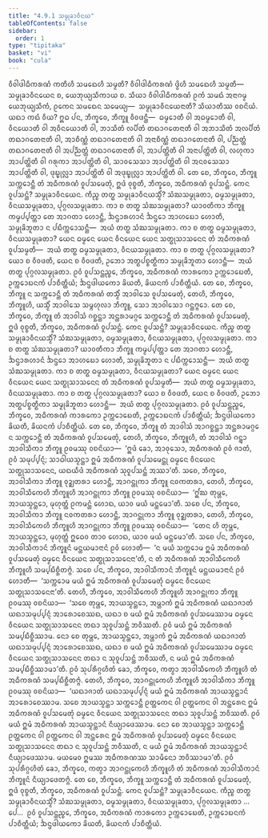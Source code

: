 ```yaml
---
title: "4.9.1 ᩈᨾ᩠ᨾᩩᨡᩣᩅᩥᨶᨿ"
tableOfContents: false
sidebar:
  order: 1
type: "tipitaka"
basket: "vi"
book: "cula"
---
```



<DynamicBreadcrumb />

<Division number="228" book="cula">

<Paragraph number="936" book="cula">
ᩅᩥᩅᩤᨴᩤᨵᩥᨠᩁᨱᩴ ᨠᨲᩥᩉᩥ ᩈᨾᨳᩮᩉᩥ ᩈᨾ᩠ᨾᨲᩥ? ᩅᩥᩅᩤᨴᩤᨵᩥᨠᩁᨱᩴ ᨴ᩠ᩅᩦᩉᩥ ᩈᨾᨳᩮᩉᩥ ᩈᨾ᩠ᨾᨲᩥ—  ᩈᨾ᩠ᨾᩩᨡᩣᩅᩥᨶᨿᩮᨶ ᨧ, ᨿᩮᨽᩩᨿ᩠ᨿᩈᩥᨠᩣᨿ ᨧ. ᩈᩥᨿᩣ ᩅᩥᩅᩤᨴᩤᨵᩥᨠᩁᨱᩴ ᩑᨠᩴ ᩈᨾᨳᩴ ᩋᨶᩣᨣᨾ᩠ᨾ ᨿᩮᨽᩩᨿ᩠ᨿᩈᩥᨠᩴ, ᩑᨠᩮᨶ ᩈᨾᨳᩮᨶ ᩈᨾᩮᨿ᩠ᨿ—  ᩈᨾ᩠ᨾᩩᨡᩣᩅᩥᨶᨿᩮᨶᩣᨲᩥ? ᩈᩥᨿᩣᨲᩥᩔ ᩅᨧᨶᩦᨿᩴ. ᨿᨳᩣ ᨠᨳᩴ ᩅᩥᨿ? ᩍᨵ ᨸᨶ, ᨽᩥᨠ᩠ᨡᩅᩮ, ᨽᩥᨠ᩠ᨡᩪ ᩅᩥᩅᨴᨶ᩠ᨲᩥ—  ᨵᨾ᩠ᨾᩮᩣᨲᩥ ᩅᩤ ᩋᨵᨾ᩠ᨾᩮᩣᨲᩥ ᩅᩤ, ᩅᩥᨶᨿᩮᩣᨲᩥ ᩅᩤ ᩋᩅᩥᨶᨿᩮᩣᨲᩥ ᩅᩤ, ᨽᩣᩈᩥᨲᩴ ᩃᨸᩥᨲᩴ ᨲᨳᩣᨣᨲᩮᨶᩣᨲᩥ ᩅᩤ ᩋᨽᩣᩈᩥᨲᩴ ᩋᩃᨸᩥᨲᩴ ᨲᨳᩣᨣᨲᩮᨶᩣᨲᩥ ᩅᩤ, ᩋᩣᨧᩥᨱ᩠ᨱᩴ ᨲᨳᩣᨣᨲᩮᨶᩣᨲᩥ ᩅᩤ ᩋᨶᩣᨧᩥᨱ᩠ᨱᩴ ᨲᨳᩣᨣᨲᩮᨶᩣᨲᩥ ᩅᩤ, ᨸᨬ᩠ᨬᨲ᩠ᨲᩴ ᨲᨳᩣᨣᨲᩮᨶᩣᨲᩥ ᩅᩤ ᩋᨸᨬ᩠ᨬᨲ᩠ᨲᩴ ᨲᨳᩣᨣᨲᩮᨶᩣᨲᩥ ᩅᩤ, ᩋᩣᨸᨲ᩠ᨲᩦᨲᩥ ᩅᩤ ᩋᨶᩣᨸᨲ᩠ᨲᩦᨲᩥ ᩅᩤ, ᩃᩉᩩᨠᩣ ᩋᩣᨸᨲ᩠ᨲᩦᨲᩥ ᩅᩤ ᨣᩁᩩᨠᩣ ᩋᩣᨸᨲ᩠ᨲᩦᨲᩥ ᩅᩤ, ᩈᩣᩅᩈᩮᩈᩣ ᩋᩣᨸᨲ᩠ᨲᩦᨲᩥ ᩅᩤ ᩋᨶᩅᩈᩮᩈᩣ ᩋᩣᨸᨲ᩠ᨲᩦᨲᩥ ᩅᩤ, ᨴᩩᨭ᩠ᨮᩩᩃᩖᩣ ᩋᩣᨸᨲ᩠ᨲᩦᨲᩥ ᩅᩤ ᩋᨴᩩᨭ᩠ᨮᩩᩃᩖᩣ ᩋᩣᨸᨲ᩠ᨲᩦᨲᩥ ᩅᩤ.
</Paragraph>

<Paragraph number="937" book="cula">
ᨲᩮ ᨧᩮ, ᨽᩥᨠ᩠ᨡᩅᩮ, ᨽᩥᨠ᩠ᨡᩪ ᩈᨠ᩠ᨠᩮᩣᨶ᩠ᨲᩥ ᨲᩴ ᩋᨵᩥᨠᩁᨱᩴ ᩅᩪᨸᩈᨾᩮᨲᩩᩴ, ᩍᨴᩴ ᩅᩩᨧ᩠ᨧᨲᩥ, ᨽᩥᨠ᩠ᨡᩅᩮ, ᩋᨵᩥᨠᩁᨱᩴ ᩅᩪᨸᩈᨶ᩠ᨲᩴ. ᨠᩮᨶ ᩅᩪᨸᩈᨶ᩠ᨲᩴ? ᩈᨾ᩠ᨾᩩᨡᩣᩅᩥᨶᨿᩮᨶ. ᨠᩥᨬ᩠ᨧ ᨲᨲ᩠ᨳ ᩈᨾ᩠ᨾᩩᨡᩣᩅᩥᨶᨿᩈ᩠ᨾᩥᩴ? ᩈᩴᨥᩈᨾ᩠ᨾᩩᨡᨲᩣ, ᨵᨾ᩠ᨾᩈᨾ᩠ᨾᩩᨡᨲᩣ, ᩅᩥᨶᨿᩈᨾ᩠ᨾᩩᨡᨲᩣ, ᨸᩩᨣ᩠ᨣᩃᩈᨾ᩠ᨾᩩᨡᨲᩣ. ᨠᩣ ᨧ ᨲᨲ᩠ᨳ ᩈᩴᨥᩈᨾ᩠ᨾᩩᨡᨲᩣ? ᨿᩣᩅᨲᩥᨠᩣ ᨽᩥᨠ᩠ᨡᩪ ᨠᨾ᩠ᨾᨸ᩠ᨸᨲ᩠ᨲᩣ ᨲᩮ ᩋᩣᨣᨲᩣ ᩉᩮᩣᨶ᩠ᨲᩥ, ᨨᨶ᩠ᨴᩣᩁᩉᩣᨶᩴ ᨨᨶ᩠ᨴᩮᩣ ᩋᩣᩉᨭᩮᩣ ᩉᩮᩣᨲᩥ, ᩈᨾ᩠ᨾᩩᨡᩦᨽᩪᨲᩣ ᨶ ᨸᨭᩥᨠ᩠ᨠᩮᩣᩈᨶ᩠ᨲᩥ—  ᩋᨿᩴ ᨲᨲ᩠ᨳ ᩈᩴᨥᩈᨾ᩠ᨾᩩᨡᨲᩣ. ᨠᩣ ᨧ ᨲᨲ᩠ᨳ ᨵᨾ᩠ᨾᩈᨾ᩠ᨾᩩᨡᨲᩣ, ᩅᩥᨶᨿᩈᨾ᩠ᨾᩩᨡᨲᩣ? ᨿᩮᨶ ᨵᨾ᩠ᨾᩮᨶ ᨿᩮᨶ ᩅᩥᨶᨿᩮᨶ ᨿᩮᨶ ᩈᨲ᩠ᨳᩩᩈᩣᩈᨶᩮᨶ ᨲᩴ ᩋᨵᩥᨠᩁᨱᩴ ᩅᩪᨸᩈᨾ᩠ᨾᨲᩥ—  ᩋᨿᩴ ᨲᨲ᩠ᨳ ᨵᨾ᩠ᨾᩈᨾ᩠ᨾᩩᨡᨲᩣ, ᩅᩥᨶᨿᩈᨾ᩠ᨾᩩᨡᨲᩣ. ᨠᩣ ᨧ ᨲᨲ᩠ᨳ ᨸᩩᨣ᩠ᨣᩃᩈᨾ᩠ᨾᩩᨡᨲᩣ? ᨿᩮᩣ ᨧ ᩅᩥᩅᨴᨲᩥ, ᨿᩮᨶ ᨧ ᩅᩥᩅᨴᨲᩥ, ᩏᨽᩮᩣ ᩋᨲ᩠ᨳᨸᨧ᩠ᨧᨲ᩠ᨳᩥᨠᩣ ᩈᨾ᩠ᨾᩩᨡᩦᨽᩪᨲᩣ ᩉᩮᩣᨶ᩠ᨲᩥ—  ᩋᨿᩴ ᨲᨲ᩠ᨳ ᨸᩩᨣ᩠ᨣᩃᩈᨾ᩠ᨾᩩᨡᨲᩣ. ᩑᩅᩴ ᩅᩪᨸᩈᨶ᩠ᨲᨬ᩠ᨧᩮ, ᨽᩥᨠ᩠ᨡᩅᩮ, ᩋᨵᩥᨠᩁᨱᩴ ᨠᩣᩁᨠᩮᩣ ᩏᨠ᩠ᨠᩮᩣᨭᩮᨲᩥ, ᩏᨠ᩠ᨠᩮᩣᨭᨶᨠᩴ ᨸᩣᨧᩥᨲ᩠ᨲᩥᨿᩴ; ᨨᨶ᩠ᨴᨴᩤᨿᨠᩮᩣ ᨡᩦᨿᨲᩥ, ᨡᩦᨿᨶᨠᩴ ᨸᩣᨧᩥᨲ᩠ᨲᩥᨿᩴ.
</Paragraph>

</Division>
<Division number="229" book="cula">

<Paragraph number="938" book="cula">
ᨲᩮ ᨧᩮ, ᨽᩥᨠ᩠ᨡᩅᩮ, ᨽᩥᨠ᩠ᨡᩪ ᨶ ᩈᨠ᩠ᨠᩮᩣᨶ᩠ᨲᩥ ᨲᩴ ᩋᨵᩥᨠᩁᨱᩴ ᨲᩈ᩠ᨾᩥᩴ ᩋᩣᩅᩤᩈᩮ ᩅᩪᨸᩈᨾᩮᨲᩩᩴ, ᨲᩮᩉᩥ, ᨽᩥᨠ᩠ᨡᩅᩮ, ᨽᩥᨠ᩠ᨡᩪᩉᩥ, ᨿᩈ᩠ᨾᩥᩴ ᩋᩣᩅᩤᩈᩮ ᩈᨾ᩠ᨻᩉᩩᩃᩣ ᨽᩥᨠ᩠ᨡᩪ, ᩈᩮᩣ ᩋᩣᩅᩤᩈᩮᩣ ᨣᨶ᩠ᨲᨻ᩠ᨻᩮᩣ. ᨲᩮ ᨧᩮ, ᨽᩥᨠ᩠ᨡᩅᩮ, ᨽᩥᨠ᩠ᨡᩪ ᨲᩴ ᩋᩣᩅᩤᩈᩴ ᨣᨧ᩠ᨨᨶ᩠ᨲᩣ ᩋᨶ᩠ᨲᩁᩣᨾᨣ᩠ᨣᩮ ᩈᨠ᩠ᨠᩮᩣᨶ᩠ᨲᩥ ᨲᩴ ᩋᨵᩥᨠᩁᨱᩴ ᩅᩪᨸᩈᨾᩮᨲᩩᩴ, ᩍᨴᩴ ᩅᩩᨧ᩠ᨧᨲᩥ, ᨽᩥᨠ᩠ᨡᩅᩮ, ᩋᨵᩥᨠᩁᨱᩴ ᩅᩪᨸᩈᨶ᩠ᨲᩴ. ᨠᩮᨶ ᩅᩪᨸᩈᨶ᩠ᨲᩴ? ᩈᨾ᩠ᨾᩩᨡᩣᩅᩥᨶᨿᩮᨶ. ᨠᩥᨬ᩠ᨧ ᨲᨲ᩠ᨳ ᩈᨾ᩠ᨾᩩᨡᩣᩅᩥᨶᨿᩈ᩠ᨾᩥᩴ? ᩈᩴᨥᩈᨾ᩠ᨾᩩᨡᨲᩣ, ᨵᨾ᩠ᨾᩈᨾ᩠ᨾᩩᨡᨲᩣ, ᩅᩥᨶᨿᩈᨾ᩠ᨾᩩᨡᨲᩣ, ᨸᩩᨣ᩠ᨣᩃᩈᨾ᩠ᨾᩩᨡᨲᩣ. ᨠᩣ ᨧ ᨲᨲ᩠ᨳ ᩈᩴᨥᩈᨾ᩠ᨾᩩᨡᨲᩣ? ᨿᩣᩅᨲᩥᨠᩣ ᨽᩥᨠ᩠ᨡᩪ ᨠᨾ᩠ᨾᨸ᩠ᨸᨲ᩠ᨲᩣ ᨲᩮ ᩋᩣᨣᨲᩣ ᩉᩮᩣᨶ᩠ᨲᩥ, ᨨᨶ᩠ᨴᩣᩁᩉᩣᨶᩴ ᨨᨶ᩠ᨴᩮᩣ ᩋᩣᩉᨭᩮᩣ ᩉᩮᩣᨲᩥ, ᩈᨾ᩠ᨾᩩᨡᩦᨽᩪᨲᩣ ᨶ ᨸᨭᩥᨠ᩠ᨠᩮᩣᩈᨶ᩠ᨲᩥ—  ᩋᨿᩴ ᨲᨲ᩠ᨳ ᩈᩴᨥᩈᨾ᩠ᨾᩩᨡᨲᩣ. ᨠᩣ ᨧ ᨲᨲ᩠ᨳ ᨵᨾ᩠ᨾᩈᨾ᩠ᨾᩩᨡᨲᩣ, ᩅᩥᨶᨿᩈᨾ᩠ᨾᩩᨡᨲᩣ? ᨿᩮᨶ ᨵᨾ᩠ᨾᩮᨶ ᨿᩮᨶ ᩅᩥᨶᨿᩮᨶ ᨿᩮᨶ ᩈᨲ᩠ᨳᩩᩈᩣᩈᨶᩮᨶ ᨲᩴ ᩋᨵᩥᨠᩁᨱᩴ ᩅᩪᨸᩈᨾ᩠ᨾᨲᩥ—  ᩋᨿᩴ ᨲᨲ᩠ᨳ ᨵᨾ᩠ᨾᩈᨾ᩠ᨾᩩᨡᨲᩣ, ᩅᩥᨶᨿᩈᨾ᩠ᨾᩩᨡᨲᩣ. ᨠᩣ ᨧ ᨲᨲ᩠ᨳ ᨸᩩᨣ᩠ᨣᩃᩈᨾ᩠ᨾᩩᨡᨲᩣ? ᨿᩮᩣ ᨧ ᩅᩥᩅᨴᨲᩥ, ᨿᩮᨶ ᨧ ᩅᩥᩅᨴᨲᩥ, ᩏᨽᩮᩣ ᩋᨲ᩠ᨳᨸᨧ᩠ᨧᨲ᩠ᨳᩥᨠᩣ ᩈᨾ᩠ᨾᩩᨡᩦᨽᩪᨲᩣ ᩉᩮᩣᨶ᩠ᨲᩥ—  ᩋᨿᩴ ᨲᨲ᩠ᨳ ᨸᩩᨣ᩠ᨣᩃᩈᨾ᩠ᨾᩩᨡᨲᩣ. ᩑᩅᩴ ᩅᩪᨸᩈᨶ᩠ᨲᨬ᩠ᨧᩮ, ᨽᩥᨠ᩠ᨡᩅᩮ, ᩋᨵᩥᨠᩁᨱᩴ ᨠᩣᩁᨠᩮᩣ ᩏᨠ᩠ᨠᩮᩣᨭᩮᨲᩥ, ᩏᨠ᩠ᨠᩮᩣᨭᨶᨠᩴ ᨸᩣᨧᩥᨲ᩠ᨲᩥᨿᩴ; ᨨᨶ᩠ᨴᨴᩤᨿᨠᩮᩣ ᨡᩦᨿᨲᩥ, ᨡᩦᨿᨶᨠᩴ ᨸᩣᨧᩥᨲ᩠ᨲᩥᨿᩴ.
</Paragraph>

</Division>
<Division number="230" book="cula">

<Paragraph number="939" book="cula">
ᨲᩮ ᨧᩮ, ᨽᩥᨠ᩠ᨡᩅᩮ, ᨽᩥᨠ᩠ᨡᩪ ᨲᩴ ᩋᩣᩅᩤᩈᩴ ᩋᩣᨣᨧ᩠ᨨᨶ᩠ᨲᩣ ᩋᨶ᩠ᨲᩁᩣᨾᨣ᩠ᨣᩮ ᨶ ᩈᨠ᩠ᨠᩮᩣᨶ᩠ᨲᩥ ᨲᩴ ᩋᨵᩥᨠᩁᨱᩴ ᩅᩪᨸᩈᨾᩮᨲᩩᩴ, ᨲᩮᩉᩥ, ᨽᩥᨠ᩠ᨡᩅᩮ, ᨽᩥᨠ᩠ᨡᩪᩉᩥ, ᨲᩴ ᩋᩣᩅᩤᩈᩴ ᨣᨶ᩠ᨲ᩠ᩅᩣ ᩋᩣᩅᩤᩈᩥᨠᩣ ᨽᩥᨠ᩠ᨡᩪ ᩑᩅᨾᩔᩩ ᩅᨧᨶᩦᨿᩣ—  ‘ᩍᨴᩴ ᨡᩮᩣ, ᩋᩣᩅᩩᩈᩮᩣ, ᩋᨵᩥᨠᩁᨱᩴ ᩑᩅᩴ ᨩᩣᨲᩴ, ᩑᩅᩴ ᩈᨾᩩᨸ᩠ᨸᨶ᩠ᨶᩴ; ᩈᩣᨵᩤᨿᩈ᩠ᨾᨶ᩠ᨲᩣ ᩍᨾᩴ ᩋᨵᩥᨠᩁᨱᩴ ᩅᩪᨸᩈᨾᩮᨶ᩠ᨲᩩ ᨵᨾ᩠ᨾᩮᨶ ᩅᩥᨶᨿᩮᨶ ᩈᨲ᩠ᨳᩩᩈᩣᩈᨶᩮᨶ, ᨿᨳᨿᩥᨴᩴ ᩋᨵᩥᨠᩁᨱᩴ ᩈᩩᩅᩪᨸᩈᨶ᩠ᨲᩴ ᩋᩔᩣ’ᨲᩥ.
</Paragraph>

<Paragraph number="940" book="cula">
ᩈᨧᩮ, ᨽᩥᨠ᩠ᨡᩅᩮ, ᩋᩣᩅᩤᩈᩥᨠᩣ ᨽᩥᨠ᩠ᨡᩪ ᩅᩩᨯ᩠ᨰᨲᩁᩣ ᩉᩮᩣᨶ᩠ᨲᩥ, ᩋᩣᨣᨶ᩠ᨲᩩᨠᩣ ᨽᩥᨠ᩠ᨡᩪ ᨶᩅᨠᨲᩁᩣ, ᨲᩮᩉᩥ, ᨽᩥᨠ᩠ᨡᩅᩮ, ᩋᩣᩅᩤᩈᩥᨠᩮᩉᩥ ᨽᩥᨠ᩠ᨡᩪᩉᩥ ᩋᩣᨣᨶ᩠ᨲᩩᨠᩣ ᨽᩥᨠ᩠ᨡᩪ ᩑᩅᨾᩔᩩ ᩅᨧᨶᩦᨿᩣ—  ‘ᩍᩘᨥ ᨲᩩᨾ᩠ᩉᩮ, ᩋᩣᨿᩈ᩠ᨾᨶ᩠ᨲᩮᩣ, ᨾᩩᩉᩩᨲ᩠ᨲᩴ ᩑᨠᨾᨶ᩠ᨲᩴ ᩉᩮᩣᨳ, ᨿᩣᩅ ᨾᨿᩴ ᨾᨶ᩠ᨲᩮᨾᩣ’ᨲᩥ. ᩈᨧᩮ ᨸᨶ, ᨽᩥᨠ᩠ᨡᩅᩮ, ᩋᩣᩅᩤᩈᩥᨠᩣ ᨽᩥᨠ᩠ᨡᩪ ᨶᩅᨠᨲᩁᩣ ᩉᩮᩣᨶ᩠ᨲᩥ, ᩋᩣᨣᨶ᩠ᨲᩩᨠᩣ ᨽᩥᨠ᩠ᨡᩪ ᩅᩩᨯ᩠ᨰᨲᩁᩣ, ᨲᩮᩉᩥ, ᨽᩥᨠ᩠ᨡᩅᩮ, ᩋᩣᩅᩤᩈᩥᨠᩮᩉᩥ ᨽᩥᨠ᩠ᨡᩪᩉᩥ ᩋᩣᨣᨶ᩠ᨲᩩᨠᩣ ᨽᩥᨠ᩠ᨡᩪ ᩑᩅᨾᩔᩩ ᩅᨧᨶᩦᨿᩣ—  ‘ᨲᩮᨶ ᩉᩥ ᨲᩩᨾ᩠ᩉᩮ, ᩋᩣᨿᩈ᩠ᨾᨶ᩠ᨲᩮᩣ, ᨾᩩᩉᩩᨲ᩠ᨲᩴ ᩍᨵᩮᩅ ᨲᩣᩅ ᩉᩮᩣᨳ, ᨿᩣᩅ ᨾᨿᩴ ᨾᨶ᩠ᨲᩮᨾᩣ’ᨲᩥ.
</Paragraph>

<Paragraph number="941" book="cula">
ᩈᨧᩮ ᨸᨶ, ᨽᩥᨠ᩠ᨡᩅᩮ, ᩋᩣᩅᩤᩈᩥᨠᩣᨶᩴ ᨽᩥᨠ᩠ᨡᩪᨶᩴ ᨾᨶ᩠ᨲᨿᨾᩣᨶᩣᨶᩴ ᩑᩅᩴ ᩉᩮᩣᨲᩥ—  ‘ᨶ ᨾᨿᩴ ᩈᨠ᩠ᨠᩮᩣᨾ ᩍᨾᩴ ᩋᨵᩥᨠᩁᨱᩴ ᩅᩪᨸᩈᨾᩮᨲᩩᩴ ᨵᨾ᩠ᨾᩮᨶ ᩅᩥᨶᨿᩮᨶ ᩈᨲ᩠ᨳᩩᩈᩣᩈᨶᩮᨶᩣ’ᨲᩥ, ᨶ ᨲᩴ ᩋᨵᩥᨠᩁᨱᩴ ᩋᩣᩅᩤᩈᩥᨠᩮᩉᩥ ᨽᩥᨠ᩠ᨡᩪᩉᩥ ᩈᨾ᩠ᨸᨭᩥᨧ᩠ᨨᩥᨲᨻ᩠ᨻᩴ. ᩈᨧᩮ ᨸᨶ, ᨽᩥᨠ᩠ᨡᩅᩮ, ᩋᩣᩅᩤᩈᩥᨠᩣᨶᩴ ᨽᩥᨠ᩠ᨡᩪᨶᩴ ᨾᨶ᩠ᨲᨿᨾᩣᨶᩣᨶᩴ ᩑᩅᩴ ᩉᩮᩣᨲᩥ—  ‘ᩈᨠ᩠ᨠᩮᩣᨾ ᨾᨿᩴ ᩍᨾᩴ ᩋᨵᩥᨠᩁᨱᩴ ᩅᩪᨸᩈᨾᩮᨲᩩᩴ ᨵᨾ᩠ᨾᩮᨶ ᩅᩥᨶᨿᩮᨶ ᩈᨲ᩠ᨳᩩᩈᩣᩈᨶᩮᨶᩣ’ᨲᩥ. ᨲᩮᩉᩥ, ᨽᩥᨠ᩠ᨡᩅᩮ, ᩋᩣᩅᩤᩈᩥᨠᩮᩉᩥ ᨽᩥᨠ᩠ᨡᩪᩉᩥ ᩋᩣᨣᨶ᩠ᨲᩩᨠᩣ ᨽᩥᨠ᩠ᨡᩪ ᩑᩅᨾᩔᩩ ᩅᨧᨶᩦᨿᩣ—  ‘ᩈᨧᩮ ᨲᩩᨾ᩠ᩉᩮ, ᩋᩣᨿᩈ᩠ᨾᨶ᩠ᨲᩮᩣ, ᩋᨾ᩠ᩉᩣᨠᩴ ᩍᨾᩴ ᩋᨵᩥᨠᩁᨱᩴ ᨿᨳᩣᨩᩣᨲᩴ ᨿᨳᩣᩈᨾᩩᨸ᩠ᨸᨶ᩠ᨶᩴ ᩋᩣᩁᩮᩣᨧᩮᩔᨳ, ᨿᨳᩣ ᨧ ᨾᨿᩴ ᩍᨾᩴ ᩋᨵᩥᨠᩁᨱᩴ ᩅᩪᨸᩈᨾᩮᩔᩣᨾ ᨵᨾ᩠ᨾᩮᨶ ᩅᩥᨶᨿᩮᨶ ᩈᨲ᩠ᨳᩩᩈᩣᩈᨶᩮᨶ ᨲᨳᩣ ᩈᩩᩅᩪᨸᩈᨶ᩠ᨲᩴ ᨽᩅᩥᩔᨲᩥ. ᩑᩅᩴ ᨾᨿᩴ ᩍᨾᩴ ᩋᨵᩥᨠᩁᨱᩴ ᩈᨾ᩠ᨸᨭᩥᨧ᩠ᨨᩥᩔᩣᨾ. ᨶᩮᩣ ᨧᩮ ᨲᩩᨾ᩠ᩉᩮ, ᩋᩣᨿᩈ᩠ᨾᨶ᩠ᨲᩮᩣ, ᩋᨾ᩠ᩉᩣᨠᩴ ᩍᨾᩴ ᩋᨵᩥᨠᩁᨱᩴ ᨿᨳᩣᨩᩣᨲᩴ ᨿᨳᩣᩈᨾᩩᨸ᩠ᨸᨶ᩠ᨶᩴ ᩋᩣᩁᩮᩣᨧᩮᩔᨳ, ᨿᨳᩣ ᨧ ᨾᨿᩴ ᩍᨾᩴ ᩋᨵᩥᨠᩁᨱᩴ ᩅᩪᨸᩈᨾᩮᩔᩣᨾ ᨵᨾ᩠ᨾᩮᨶ ᩅᩥᨶᨿᩮᨶ ᩈᨲ᩠ᨳᩩᩈᩣᩈᨶᩮᨶ ᨲᨳᩣ ᨶ ᩈᩩᩅᩪᨸᩈᨶ᩠ᨲᩴ ᨽᩅᩥᩔᨲᩥ, ᨶ ᨾᨿᩴ ᩍᨾᩴ ᩋᨵᩥᨠᩁᨱᩴ ᩈᨾ᩠ᨸᨭᩥᨧ᩠ᨨᩥᩔᩣᨾᩣ’ᨲᩥ. ᩑᩅᩴ ᩈᩩᨸᩁᩥᨣ᩠ᨣᩉᩥᨲᩴ ᨡᩮᩣ, ᨽᩥᨠ᩠ᨡᩅᩮ, ᨠᨲ᩠ᩅᩣ ᩋᩣᩅᩤᩈᩥᨠᩮᩉᩥ ᨽᩥᨠ᩠ᨡᩪᩉᩥ ᨲᩴ ᩋᨵᩥᨠᩁᨱᩴ ᩈᨾ᩠ᨸᨭᩥᨧ᩠ᨨᩥᨲᨻ᩠ᨻᩴ.
</Paragraph>

<Paragraph number="942" book="cula">
ᨲᩮᩉᩥ, ᨽᩥᨠ᩠ᨡᩅᩮ, ᩋᩣᨣᨶ᩠ᨲᩩᨠᩮᩉᩥ ᨽᩥᨠ᩠ᨡᩪᩉᩥ ᩋᩣᩅᩤᩈᩥᨠᩣ ᨽᩥᨠ᩠ᨡᩪ ᩑᩅᨾᩔᩩ ᩅᨧᨶᩦᨿᩣ—  ‘ᨿᨳᩣᨩᩣᨲᩴ ᨿᨳᩣᩈᨾᩩᨸ᩠ᨸᨶ᩠ᨶᩴ ᨾᨿᩴ ᩍᨾᩴ ᩋᨵᩥᨠᩁᨱᩴ ᩋᩣᨿᩈ᩠ᨾᨶ᩠ᨲᩣᨶᩴ ᩋᩣᩁᩮᩣᨧᩮᩔᩣᨾ. ᩈᨧᩮ ᩋᩣᨿᩈ᩠ᨾᨶ᩠ᨲᩣ ᩈᨠ᩠ᨠᩮᩣᨶ᩠ᨲᩥ ᩑᨲ᩠ᨲᨠᩮᨶ ᩅᩤ ᩑᨲ᩠ᨲᨠᩮᨶ ᩅᩤ ᩋᨶ᩠ᨲᩁᩮᨶ ᩍᨾᩴ ᩋᨵᩥᨠᩁᨱᩴ ᩅᩪᨸᩈᨾᩮᨲᩩᩴ ᨵᨾ᩠ᨾᩮᨶ ᩅᩥᨶᨿᩮᨶ ᩈᨲ᩠ᨳᩩᩈᩣᩈᨶᩮᨶ ᨲᨳᩣ ᩈᩩᩅᩪᨸᩈᨶ᩠ᨲᩴ ᨽᩅᩥᩔᨲᩥ. ᩑᩅᩴ ᨾᨿᩴ ᩍᨾᩴ ᩋᨵᩥᨠᩁᨱᩴ ᩋᩣᨿᩈ᩠ᨾᨶ᩠ᨲᩣᨶᩴ ᨶᩥᨿ᩠ᨿᩣᨴᩮᩔᩣᨾ. ᨶᩮᩣ ᨧᩮ ᩋᩣᨿᩈ᩠ᨾᨶ᩠ᨲᩣ ᩈᨠ᩠ᨠᩮᩣᨶ᩠ᨲᩥ ᩑᨲ᩠ᨲᨠᩮᨶ ᩅᩤ ᩑᨲ᩠ᨲᨠᩮᨶ ᩅᩤ ᩋᨶ᩠ᨲᩁᩮᨶ ᩍᨾᩴ ᩋᨵᩥᨠᩁᨱᩴ ᩅᩪᨸᩈᨾᩮᨲᩩᩴ ᨵᨾ᩠ᨾᩮᨶ ᩅᩥᨶᨿᩮᨶ ᩈᨲ᩠ᨳᩩᩈᩣᩈᨶᩮᨶ ᨲᨳᩣ ᨶ ᩈᩩᩅᩪᨸᩈᨶ᩠ᨲᩴ ᨽᩅᩥᩔᨲᩥ, ᨶ ᨾᨿᩴ ᩍᨾᩴ ᩋᨵᩥᨠᩁᨱᩴ ᩋᩣᨿᩈ᩠ᨾᨶ᩠ᨲᩣᨶᩴ ᨶᩥᨿ᩠ᨿᩣᨴᩮᩔᩣᨾ. ᨾᨿᨾᩮᩅ ᩍᨾᩔ ᩋᨵᩥᨠᩁᨱᩔ ᩈᩣᨾᩥᨶᩮᩣ ᨽᩅᩥᩔᩣᨾᩣ’ᨲᩥ. ᩑᩅᩴ ᩈᩩᨸᩁᩥᨣ᩠ᨣᩉᩥᨲᩴ ᨡᩮᩣ, ᨽᩥᨠ᩠ᨡᩅᩮ, ᨠᨲ᩠ᩅᩣ ᩋᩣᨣᨶ᩠ᨲᩩᨠᩮᩉᩥ ᨽᩥᨠ᩠ᨡᩪᩉᩥ ᨲᩴ ᩋᨵᩥᨠᩁᨱᩴ ᩋᩣᩅᩤᩈᩥᨠᩣᨶᩴ ᨽᩥᨠ᩠ᨡᩪᨶᩴ ᨶᩥᨿ᩠ᨿᩣᨴᩮᨲᨻ᩠ᨻᩴ.
</Paragraph>

<Paragraph number="943" book="cula">
ᨲᩮ ᨧᩮ, ᨽᩥᨠ᩠ᨡᩅᩮ, ᨽᩥᨠ᩠ᨡᩪ ᩈᨠ᩠ᨠᩮᩣᨶ᩠ᨲᩥ ᨲᩴ ᩋᨵᩥᨠᩁᨱᩴ ᩅᩪᨸᩈᨾᩮᨲᩩᩴ, ᩍᨴᩴ ᩅᩩᨧ᩠ᨧᨲᩥ, ᨽᩥᨠ᩠ᨡᩅᩮ, ᩋᨵᩥᨠᩁᨱᩴ ᩅᩪᨸᩈᨶ᩠ᨲᩴ. ᨠᩮᨶ ᩅᩪᨸᩈᨶ᩠ᨲᩴ? ᩈᨾ᩠ᨾᩩᨡᩣᩅᩥᨶᨿᩮᨶ. ᨠᩥᨬ᩠ᨧ ᨲᨲ᩠ᨳ ᩈᨾ᩠ᨾᩩᨡᩣᩅᩥᨶᨿᩈ᩠ᨾᩥᩴ? ᩈᩴᨥᩈᨾ᩠ᨾᩩᨡᨲᩣ, ᨵᨾ᩠ᨾᩈᨾ᩠ᨾᩩᨡᨲᩣ, ᩅᩥᨶᨿᩈᨾ᩠ᨾᩩᨡᨲᩣ, ᨸᩩᨣ᩠ᨣᩃᩈᨾ᩠ᨾᩩᨡᨲᩣ …ᨸᩮ…  ᩑᩅᩴ ᩅᩪᨸᩈᨶ᩠ᨲᨬ᩠ᨧᩮ, ᨽᩥᨠ᩠ᨡᩅᩮ, ᩋᨵᩥᨠᩁᨱᩴ ᨠᩣᩁᨠᩮᩣ ᩏᨠ᩠ᨠᩮᩣᨭᩮᨲᩥ, ᩏᨠ᩠ᨠᩮᩣᨭᨶᨠᩴ ᨸᩣᨧᩥᨲ᩠ᨲᩥᨿᩴ; ᨨᨶ᩠ᨴᨴᩤᨿᨠᩮᩣ ᨡᩦᨿᨲᩥ, ᨡᩦᨿᨶᨠᩴ ᨸᩣᨧᩥᨲ᩠ᨲᩥᨿᩴ.
</Paragraph>
</Division>